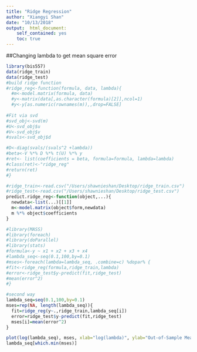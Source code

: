```yaml
---
title: "Ridge Regression"
author: "Xiangyi Shan"
date: "10/13/2018"
output:  html_document:
    self_contained: yes
    toc: true
---
```


<!--
%\VignetteEngine{knitr::rmarkdown}
%\VignetteIndexEntry{The ridge regression model vignette}
-->

##Changing lambda to get mean square error
```r
library(bis557)
data(ridge_train)
data(ridge_test)
#build ridge function
#ridge_reg<-function(formula, data, lambda){
  #m<-model.matrix(formula, data)
  #y<-matrix(data[,as.character(formula)[2]],ncol=1)
  #y<-y[as.numeric(rownames(m)),,drop=FALSE]
  
#Fit via svd
#svd_obj<-svd(m)
#U<-svd_obj$u
#V<-svd_obj$v
#svals<-svd_obj$d

#D<-diag(svals/(svals^2 +lambda))
#beta<-V %*% D %*% t(U) %*% y
#ret<- list(coefficients = beta, formula=formula, lambda=lambda)
#class(ret)<-"ridge_reg"
#return(ret)
#}

#ridge_train<-read.csv("/Users/shawnieshan/Desktop/ridge_train.csv")
#ridge_test<-read.csv("/Users/shawnieshan/Desktop/ridge_test.csv")
predict.ridge_reg<-function(object,...){
  newdata<-list(...)[[1]]
  m<-model.matrix(object$form,newdata)
  m %*% object$coefficients
}

#library(MASS)
#library(foreach)
#library(doParallel)
#library(stats)
#formula<-y ~ x1 + x2 + x3 + x4
#lambda_seq<-seq(0.1,100,by=0.1)
#mses<-foreach(lambda=lambda_seq, .combine=c) %dopar% {
#fit<-ridge_reg(formula,ridge_train,lambda)
#error<-ridge_test$y-predict(fit,ridge_test)
#mean(error^2)
#}

#second way
lambda_seq=seq(0.1,100,by=0.1)
mses=rep(NA, length(lambda_seq)){
  fit=ridge_reg(y~.,ridge_train,lambda_seq[i])
  error=ridge_test$y-predict(fit,ridge_test)
  mses[i]=mean(error^2)
}

plot(log(lambda_seq), mses, xlab="log(lambda)", ylab="Out-of-Sample Mean Square Error")
lambda_seq[which.min(mses)]
```

